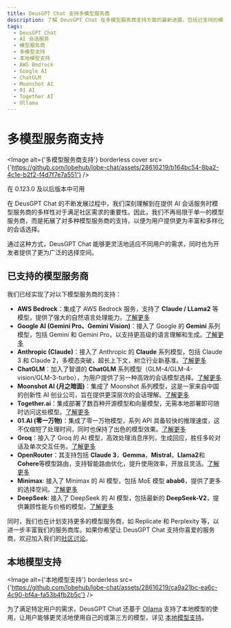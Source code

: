 ```yaml
---
title: DeusGPT Chat 支持多模型服务商
description: 了解 DeusGPT Chat 在多模型服务商支持方面的最新进展，包括已支持的模型服务商和计划中的扩展，以及本地模型支持的使用方式。
tags:
  - DeusGPT Chat
  - AI 会话服务
  - 模型服务商
  - 多模型支持
  - 本地模型支持
  - AWS Bedrock
  - Google AI
  - ChatGLM
  - Moonshot AI
  - 01 AI
  - Together AI
  - Ollama
---
```


# 多模型服务商支持

<Image
  alt={'多模型服务商支持'}
  borderless
  cover
  src={'https://github.com/lobehub/lobe-chat/assets/28616219/b164bc54-8ba2-4c1e-b2f2-f4d7f7e7a551'}
/>

<Callout>在 0.123.0 及以后版本中可用</Callout>

在 DeusGPT Chat 的不断发展过程中，我们深刻理解到在提供 AI 会话服务时模型服务商的多样性对于满足社区需求的重要性。因此，我们不再局限于单一的模型服务商，而是拓展了对多种模型服务商的支持，以便为用户提供更为丰富和多样化的会话选择。

通过这种方式，DeusGPT Chat 能够更灵活地适应不同用户的需求，同时也为开发者提供了更为广泛的选择空间。

## 已支持的模型服务商

我们已经实现了对以下模型服务商的支持：

- **AWS Bedrock**：集成了 AWS Bedrock 服务，支持了 **Claude / LLama2** 等模型，提供了强大的自然语言处理能力。[了解更多](https://aws.amazon.com/cn/bedrock)
- **Google AI (Gemini Pro、Gemini Vision)**：接入了 Google 的 **Gemini** 系列模型，包括 Gemini 和 Gemini Pro，以支持更高级的语言理解和生成。[了解更多](https://deepmind.google/technologies/gemini/)
- **Anthropic (Claude)**：接入了 Anthropic 的 **Claude** 系列模型，包括 Claude 3 和 Claude 2，多模态突破，超长上下文，树立行业新基准。[了解更多](https://www.anthropic.com/claude)
- **ChatGLM**：加入了智谱的 **ChatGLM** 系列模型（GLM-4/GLM-4-vision/GLM-3-turbo），为用户提供了另一种高效的会话模型选择。[了解更多](https://www.zhipuai.cn/)
- **Moonshot AI (月之暗面)**：集成了 Moonshot 系列模型，这是一家来自中国的创新性 AI 创业公司，旨在提供更深层次的会话理解。[了解更多](https://www.moonshot.cn/)
- **Together.ai**：集成部署了数百种开源模型和向量模型，无需本地部署即可随时访问这些模型。[了解更多](https://www.together.ai/)
- **01.AI (零一万物)**：集成了零一万物模型，系列 API 具备较快的推理速度，这不仅缩短了处理时间，同时也保持了出色的模型效果。[了解更多](https://www.lingyiwanwu.com/)
- **Groq**：接入了 Groq 的 AI 模型，高效处理消息序列，生成回应，胜任多轮对话及单次交互任务。[了解更多](https://groq.com/)
- **OpenRouter**：其支持包括 **Claude 3**，**Gemma**，**Mistral**，**Llama2**和**Cohere**等模型路由，支持智能路由优化，提升使用效率，开放且灵活。[了解更多](https://openrouter.ai/)
- **Minimax**: 接入了 Minimax 的 AI 模型，包括 MoE 模型 **abab6**，提供了更多的选择空间。[了解更多](https://www.minimaxi.com/)
- **DeepSeek**: 接入了 DeepSeek 的 AI 模型，包括最新的 **DeepSeek-V2**，提供兼顾性能与价格的模型。[了解更多](https://www.deepseek.com/)

同时，我们也在计划支持更多的模型服务商，如 Replicate 和 Perplexity 等，以进一步丰富我们的服务商库。如果你希望让 DeusGPT Chat 支持你喜爱的服务商，欢迎加入我们的[社区讨论](https://github.com/lobehub/lobe-chat/discussions/1284)。

## 本地模型支持

<Image
  alt={'本地模型支持'}
  borderless
  src={'https://github.com/lobehub/lobe-chat/assets/28616219/ca9a21bc-ea6c-4c90-bf4a-fa53b4fb2b5c'}
/>

为了满足特定用户的需求，DeusGPT Chat 还基于 [Ollama](https://ollama.ai) 支持了本地模型的使用，让用户能够更灵活地使用自己的或第三方的模型，详见 [本地模型支持](/docs/usage/features/local-llm)。

